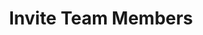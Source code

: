 ---
title: "Invite Team Members"
description: "Description of your new file."
icon: "user-plus"
sidebarTitle: "Invite Team Members"
---